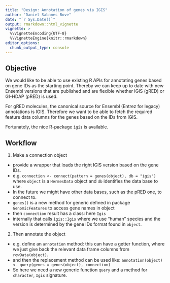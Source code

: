 ```yaml
---
title: "Design: Annotation of genes via IGIS"
author: "Daniel Sabanes Bove"
date: "`r Sys.Date()`"
output: rmarkdown::html_vignette
vignette: >
  %\VignetteEncoding{UTF-8}
  %\VignetteEngine{knitr::rmarkdown}
editor_options: 
  chunk_output_type: console
---
```

  
## Objective

We would like to be able to use existing R APIs for annotating genes based on gene IDs as the starting point. Thereby we can keep up to date with new Ensembl versions that are published and are flexible whether IGIS (gRED) or GI-HDAP (pRED) is used.

For gRED molecules, the canonical source for Ensembl (Entrez for legacy) annotations is IGIS. Therefore we want to be able to fetch the required feature data columns for the genes based on the IDs from IGIS. 

Fortunately, the nice R-package `igis` is available. 

## Workflow

1. Make a connection object
  - provide a wrapper that loads the right IGIS version based on the gene IDs.
  - e.g. `connection <- connect(pattern = genes(object), db = "igis")` where `object` is a `HermesData` object and `db` identifies the data base to use.
  - In the future we might have other data bases, such as the pRED one, to connect to.
  - `genes()` is a new method for generic defined in package `GenomicFeatures` to access gene names in object
  - then `connection` result has a class: here `Igis`
  - internally that calls `igis::Igis` where we use "human" species and the version is determined
    by the gene IDs format found in `object`.
2. Then annotate the object
  - e.g. define an `annotation` method: this can have a getter function, where we just give back
    the relevant data frame columns from `rowData(object)`.
  - and then the replacement method can be used like:
    `annotation(object) <- query(genes = genes(object), connection)`
  - So here we need a new generic function `query` and a method for `character`, `Igis` signature.
